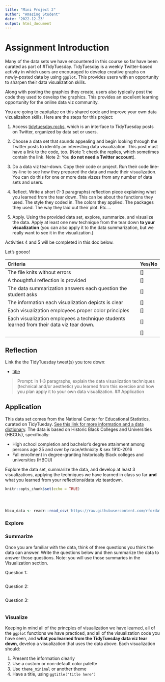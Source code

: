 ```yaml
---
title: "Mini Project 2"
author: "Amazing Student"
date: '2022-12-23'
output: html_document
---
```


# Assignment Introduction

Many of the data sets we have encountered in this course so far have been curated as part of #TidyTuesday. TidyTuesday is a weekly Twitter-based activity in which users are encouraged to develop creative graphs on newly-posted data by using `ggplot`. This provides users with an opportunity to sharpen their data visualization skills. 

Along with posting the graphics they create, users also typically post the code they used to develop the graphics. This provides an excellent learning opportunity for the online data viz community.

You are going to capitalize on this shared code and improve your own data vizualizaiton skills. Here are the steps for this project:

1. Access [tidytuesday.rocks](https://nsgrantham.shinyapps.io/tidytuesdayrocks/), which is an interface to TidyTuesday posts on Twitter, organized by data set or users.

2. Choose a data set that sounds appealing and begin looking through the Twitter posts to identify an interesting data visualization. This post must have a link to the code, too. (Note 1: check the replies, which sometimes contain the link. Note 2: You **do not need a Twitter account**).

3. Do a data viz tear-down. Copy their code or project. Run their code line-by-line to see how they prepared the data and made their visualization. You can do this for one or more data vizzes from any number of data sets and users.

4. Reflect. Write a short (1-3 paragraphs) reflection piece explaining what you learned from the tear down. This can be about the functions they used. The style they coded in. The colors they applied. The packages they used. The way they laid out their plot. Etc....

5. Apply. Using the provided data set, explore, summarize, and visualize the data. Apply at least one new technique from the tear down **to your visualization** (you can also apply it to the data summarization, but we really want to see it in the visualization.)

Activities 4 and 5 will be completed in this doc below.

Let's goooo!


| Criteria                                                            | Yes/No |
|:--------------------------------------------------------------------|:-------|
| The file knits without errors                                       |   []   |
| A thoughtful reflection is provided                                 |   []   |
| The data summarization answers each question the student asks       |   []   |
| The information each visualization depicts is clear                 |   []   |
| Each visualization employees proper color principles                |   []   |
| Each visualization employees a technique students learned from their data viz tear down.   |   []   |
|                                                                     |   []   |

## Reflection

Link the the TidyTuesday tweet(s) you tore down:

- [title](link)

>Prompt: In 1-3 paragraphs, explain the data visualization techniques (technical and/or aesthetic) you learned from this exercise and how you plan apply it to your own data visualization.
## Application



## Application

This data set comes from the National Center for Educational Statistics, curated on TidyTueday. [See this link for more information and a data dictionary](https://github.com/rfordatascience/tidytuesday/blob/master/data/2021/2021-02-02/readme.md). The data is based on Historic Black Colleges and Universities (HBCUs), specifically:

- High school completion and bachelor's degree attainment among persons age 25 and over by race/ethnicity & sex 1910-2016
- Fall enrollment in degree-granting historically Black colleges and universities (HBCU)

Explore the data set, summarize the data, and develop at least 3 visualizations, applying the techniques we have learned in class so far **and** what you learned from your reflections/data viz teardown.

```r
knitr::opts_chunk$set(echo = TRUE)




hbcu_data <- readr::read_csv('https://raw.githubusercontent.com/rfordatascience/tidytuesday/master/data/2021/2021-02-02/hbcu_all.csv')

```


### Explore


### Summarize

Once you are familiar with the data, think of three questions you think the data can answer. Write the questions below and then summarize the data to answer those questions. Note: you will use those summaries in the Visualization section.

Question 1: 

```r

```

Question 2: 

```r

```

Question 3: 

```r

```

### Visualize

Keeping in mind all of the princples of visualization we have learned, all of the `ggplot` functions we have practiced, and all of the visualization code you have seen, and **what you learned from the TidyTuesday data viz tear down**, develop a visualization that uses the data above. Each visualization should:

1. Present the information clearly
2. Use a custom or non-default color palette
3. Use `theme_minimal` or another theme
4. Have a title, using `ggtitle("title here")`
